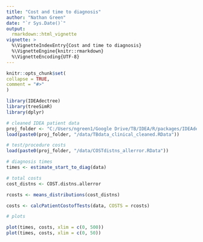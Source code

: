 ```yaml
---
title: "Cost and time to diagnosis"
author: "Nathan Green"
date: "`r Sys.Date()`"
output:
  rmarkdown::html_vignette
vignette: >
  %\VignetteIndexEntry{Cost and time to diagnosis}
  %\VignetteEngine{knitr::rmarkdown}
  %\VignetteEncoding{UTF-8}
---
```

  
  
```r
knitr::opts_chunk$set(
collapse = TRUE,
comment = "#>"
)
```

```r
library(IDEAdectree)
library(treeSimR)
library(dplyr)
```

```r
# cleaned IDEA patient data
proj_folder <- "C:/Users/ngreen1/Google Drive/TB/IDEA/R/packages/IDEAdectree"
load(paste0(proj_folder, "/data/TBdata_clinical_cleaned.RData"))

# test/procedure costs
load(paste0(proj_folder, "/data/COSTdistns_allerror.RData"))
```

```r
# diagnosis times
times <- estimate_start_to_diag(data)

# total costs
cost_distns <- COST.distns.allerror

rcosts <- means_distributions(cost_distns)

costs <- calcPatientCostofTests(data, COSTS = rcosts)
```


```r
# plots

plot(times, costs, xlim = c(0, 500))
plot(times, costs, xlim = c(0, 50))
```

